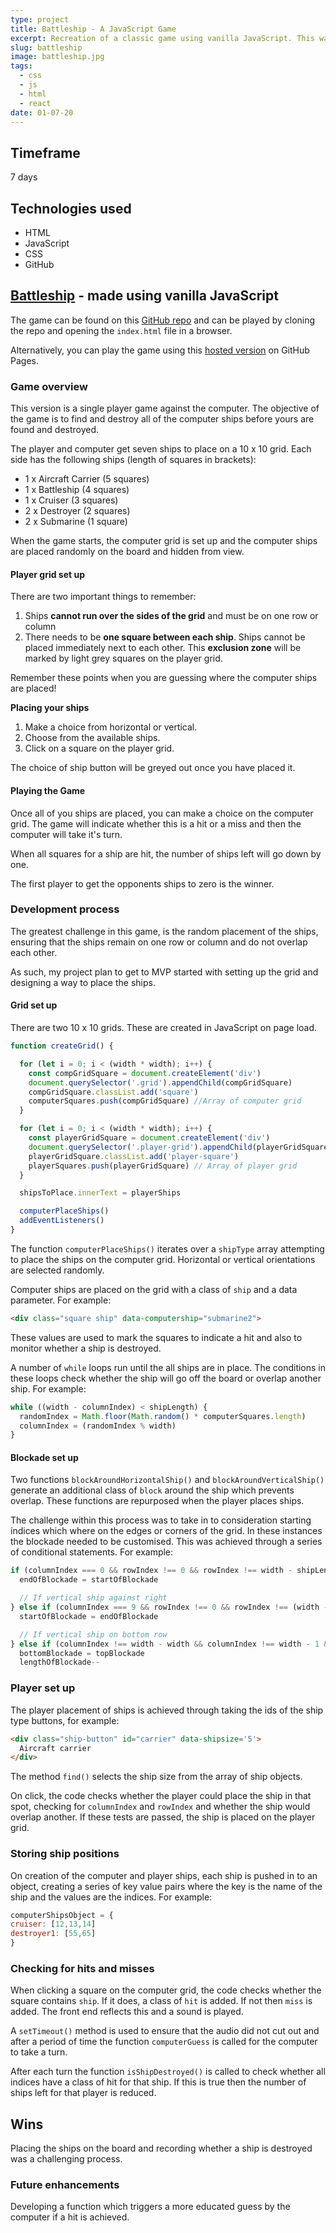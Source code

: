```yaml
---
type: project
title: Battleship - A JavaScript Game
excerpt: Recreation of a classic game using vanilla JavaScript. This was my first solo coding project during my course at General Assembly.
slug: battleship
image: battleship.jpg
tags:
  - css
  - js
  - html
  - react
date: 01-07-20
---
```


[battleship]: https://richyarwood.github.io/Battleship-Game-General-Assembly/
[githubrepo]: https://github.com/richyarwood/GA-SEI-project-01

## Timeframe
7 days

## Technologies used
* HTML
* JavaScript
* CSS
* GitHub

## [Battleship][battleship] - made using vanilla JavaScript

The game can be found on this [GitHub repo][githubrepo] and can be played by cloning the repo and opening the `index.html` file in a browser.

Alternatively, you can play the game using this [hosted version][battleship] on GitHub Pages.

### Game overview
This version is a single player game against the computer. The objective of the game is to find and destroy all of the computer ships before yours are found and destroyed.

The player and computer get seven ships to place on a 10 x 10 grid. Each side has the following ships (length of squares in brackets):

- 1 x Aircraft Carrier (5 squares)
- 1 x Battleship (4 squares)
- 1 x Cruiser (3 squares)
- 2 x Destroyer (2 squares)
- 2 x Submarine (1 square)

When the game starts, the computer grid is set up and the computer ships are placed randomly on the board and hidden from view.

#### Player grid set up
There are two important things to remember:
1. Ships **cannot run over the sides of the grid** and must be on one row or column
2. There needs to be **one square between each ship**. Ships cannot be placed immediately next to each other. This **exclusion zone** will be marked by light grey squares on the player grid.

Remember these points when you are guessing where the computer ships are placed!

**Placing your ships**
1. Make a choice from horizontal or vertical.
2. Choose from the available ships.
3. Click on a square on the player grid.

The choice of ship button will be greyed out once you have placed it.

#### Playing the Game
Once all of you ships are placed, you can make a choice on the computer grid. The game will indicate whether this is a hit or a miss and then the computer will take it\'s turn.

When all squares for a ship are hit, the number of ships left will go down by one.

The first player to get the opponents ships to zero is the winner.

### Development process
The greatest challenge in this game, is the random placement of the ships, ensuring that the ships remain on one row or column and do not overlap each other.

As such, my project plan to get to MVP started with setting up the grid and designing a way to place the ships.

#### Grid set up
There are two 10 x 10 grids. These are created in JavaScript on page load.

 ```js
 function createGrid() {

   for (let i = 0; i < (width * width); i++) {
     const compGridSquare = document.createElement('div')
     document.querySelector('.grid').appendChild(compGridSquare)
     compGridSquare.classList.add('square')
     computerSquares.push(compGridSquare) //Array of computer grid
   }

   for (let i = 0; i < (width * width); i++) {
     const playerGridSquare = document.createElement('div')
     document.querySelector('.player-grid').appendChild(playerGridSquare)
     playerGridSquare.classList.add('player-square')
     playerSquares.push(playerGridSquare) // Array of player grid
   }

   shipsToPlace.innerText = playerShips

   computerPlaceShips()
   addEventListeners()
 }
 ```
The function `computerPlaceShips()` iterates over a ```shipType``` array attempting to place the ships on the computer grid. Horizontal or vertical orientations are selected randomly.

Computer ships are placed on the grid with a class of ```ship``` and a data parameter. For example:

```html
<div class="square ship" data-computership="submarine2">
```

These values are used to mark the squares to indicate a hit and also to monitor whether a ship is destroyed.

A number of ```while``` loops run until the all ships are in place. The conditions in these loops check whether the ship will go off the board or overlap another ship. For example:

```js
while ((width - columnIndex) < shipLength) {
  randomIndex = Math.floor(Math.random() * computerSquares.length)
  columnIndex = (randomIndex % width)
}
```

#### Blockade set up

Two functions ```blockAroundHorizontalShip()``` and ```blockAroundVerticalShip()``` generate an additional class of ```block``` around the ship which prevents overlap. These functions are repurposed when the player places ships.

The challenge within this process was to take in to consideration starting indices which where on the edges or corners of the grid. In these instances the blockade needed to be customised. This was achieved through a series of conditional statements. For example:

```js
if (columnIndex === 0 && rowIndex !== 0 && rowIndex !== width - shipLength) {
  endOfBlockade = startOfBlockade

  // If vertical ship against right
} else if (columnIndex === 9 && rowIndex !== 0 && rowIndex !== (width - shipLength)) {
  startOfBlockade = endOfBlockade

  // If vertical ship on bottom row
} else if (columnIndex !== width - width && columnIndex !== width - 1 && rowIndex === (width - shipLength)) {
  bottomBlockade = topBlockade
  lengthOfBlockade--
  ```

### Player set up
The player placement of ships is achieved through taking the ids of the ship type buttons, for example:
```html
<div class="ship-button" id="carrier" data-shipsize='5'>
  Aircraft carrier
</div>
```
The method ```find()``` selects the ship size from the array of ship objects.

On click, the code checks whether the player could place the ship in that spot, checking for ```columnIndex``` and ```rowIndex``` and whether the ship would overlap another. If these tests are passed, the ship is placed on the player grid.

### Storing ship positions
On creation of the computer and player ships, each ship is pushed in to an object, creating a series of key value pairs where the key is the name of the ship and the values are the indices. For example:

```js
computerShipsObject = {
cruiser: [12,13,14]
destroyer1: [55,65]
}
```

### Checking for hits and misses
When clicking a square on the computer grid, the code checks whether the square contains ```ship```. If it does, a class of ```hit``` is added. If not then ```miss``` is added. The front end reflects this and a sound is played.

A ```setTimeout()``` method is used to ensure that the audio did not cut out and after a period of time the function ```computerGuess``` is called for the computer to take a turn.

After each turn the function ```isShipDestroyed()``` is called to check whether all indices have a class of hit for that ship. If this is true then the number of ships left for that player is reduced.

## Wins
Placing the ships on the board and recording whether a ship is destroyed was a challenging process.

### Future enhancements
Developing a function which triggers a more educated guess by the computer if a hit is achieved.

